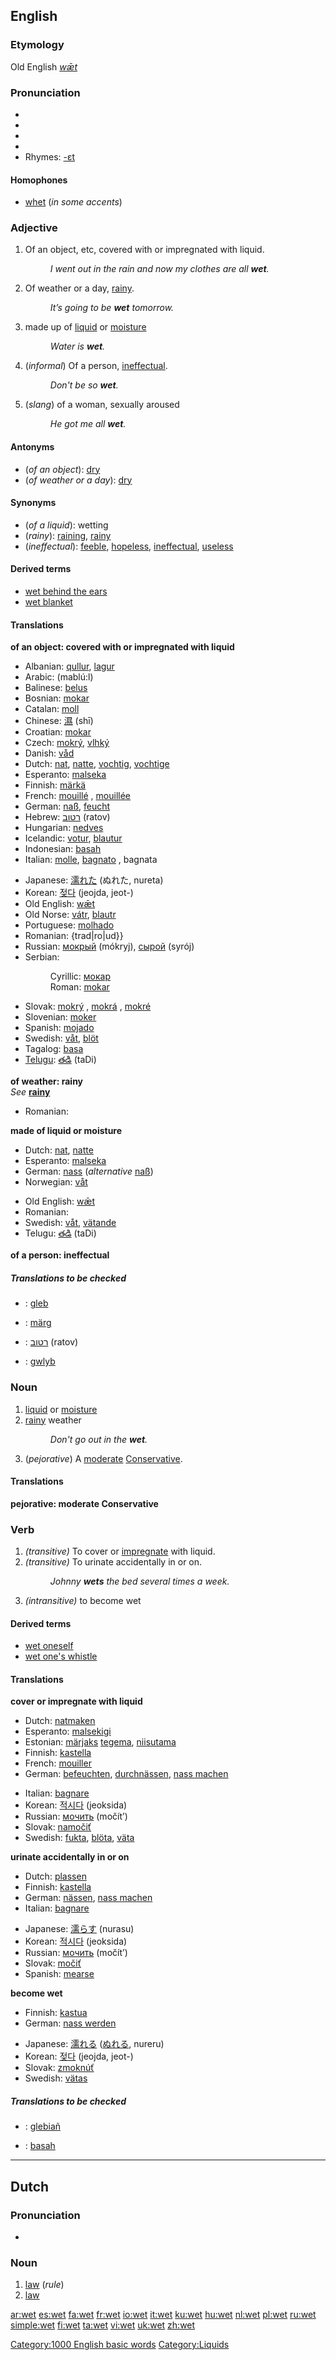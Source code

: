 ==English==
===Etymology===
Old English ''[[wæt|wǣt]]''
===Pronunciation===
*{{AHD|wĕt}}
*{{IPA|/wɛt/}}
*{{SAMPA|/wEt/}}
*{{audio|en-us-wet.ogg|Audio (US)}}
*Rhymes: [[Rhymes:English:-ɛt|-ɛt]]

====Homophones====
* [[whet]] (''in some accents'')

===Adjective===
{{en-ad2|wet|wetter|wettest}}

# Of an object, etc, covered with or impregnated with liquid.
#: ''I went out in the rain and now my clothes are all '''wet'''.''
# Of weather or a day, [[rainy]].
#: ''It’s going to be '''wet''' tomorrow.''
# made up of [[liquid]] or [[moisture]]
#:''Water is '''wet'''.''
# (''informal'') Of a person, [[ineffectual]].
#:''Don't be so '''wet'''.''
# (''slang'') of a woman, sexually aroused
#: ''He got me all '''wet'''.''

====Antonyms====

* (''of an object''): [[dry]]
* (''of weather or a day''): [[dry]]

====Synonyms====

* (''of a liquid''): wetting
* (''rainy''): [[raining]], [[rainy]]
* (''ineffectual''): [[feeble]], [[hopeless]], [[ineffectual]], [[useless]]

====Derived terms====

* [[wet behind the ears]]
* [[wet blanket]]

====Translations====

'''of an object: covered with or impregnated with liquid'''
{{top}}
*Albanian: [[qullur]], [[lagur]]
*Arabic: {{ARchar|[[مبلول]]}} (mablú:l)
*Balinese: [[belus]]
*Bosnian: [[mokar#Bosnian|mokar]] {{m}}
*Catalan: [[moll]]
*Chinese: [[濕]] (shī)
*Croatian: [[mokar#Croatian|mokar]] {{m}}
*Czech: [[mokrý]], [[vlhký]]
*Danish: [[våd]]
*Dutch: [[nat]], [[natte]], [[vochtig]], [[vochtige]]
*Esperanto: [[malseka]]
*Finnish: [[märkä]]
*French: [[mouillé]] {{m}}, [[mouillée]] {{f}}
*German: [[naß]], [[feucht]]
*Hebrew: [[רטוב]] (ratov)
*Hungarian: [[nedves]]
*Icelandic: [[votur]], [[blautur]]
*Indonesian: [[basah]]
*Italian: [[molle]], [[bagnato]] {{m}}, bagnata {{f}}
{{mid}}
*Japanese: [[濡れた]] (ぬれた, nureta)
*Korean: [[젖다]] (jeojda, jeot-)
*Old English: [[wæt|wǣt]]
*Old Norse: [[vátr]], [[blautr]]
*Portuguese: [[molhado]]
*Romanian: {trad|ro|ud}}
*Russian: [[мокрый]] (mókryj), [[сырой]] (syrój)
*Serbian:
*:Cyrillic: [[мокар#Serbian|мокар]] {{m}}
*:Roman: [[mokar#Serbian|mokar]] {{m}}
*Slovak: [[mokrý]] {{m}}, [[mokrá]] {{f}}, [[mokré]] {{n}}
*Slovenian: [[moker]]
*Spanish: [[mojado]]
*Swedish: [[våt]], [[blöt]]
*Tagalog: [[basa]]
*[[Telugu]]: [[తడి]] (taDi)
{{bottom}}

'''of weather: rainy''' <br>
''See'' '''[[rainy]]'''
{{top}}
*Romanian: {{trad|ro|ploios}}
{{bottom}}
'''made of liquid or moisture'''
{{top}}
*Dutch: [[nat]], [[natte]]
*Esperanto: [[malseka]]
*German: [[nass]] (''alternative'' [[naß]])
*Norwegian: [[våt]]
{{mid}}
*Old English: [[wæt|wǣt]]
*Romanian: {{trad|ro|ud}}
*Swedish: [[våt]], [[vätande]]
*Telugu: [[తడి]] (taDi)
{{bottom}}

'''of a person: ineffectual'''
<!--Note: put INFORMAL or SLANG translations in this table-->
{{top}}
{{mid}}
{{bottom}}

=====Translations to be checked=====
<!--Remove this section once all of the translations below have been moved into the tables above.-->
{{checktrans}}

*{{ttbc|Breton}}: [[gleb]]
*{{ttbc|Estonian}}: [[märg#Estonian|märg]]
*{{ttbc|Hebrew}}: [[רטוב]] (ratov)
*{{ttbc|Welsh}}: [[gwlyb]]

===Noun===
{{en-noun}}
# [[liquid]] or [[moisture]]
# [[rainy]] weather
#:''Don't go out in the '''wet'''.''
# {{UK}} (''pejorative'') A [[moderate]] [[Conservative]].

====Translations====

'''pejorative: moderate Conservative'''

{{top}}
{{mid}}
{{bottom}}

===Verb===
{{en-verb2|'''wet'''|'''[[wets]]'''|'''[[wet]]''' or '''[[wetted]]'''|'''[[wet]]''' or '''[[wetted]]'''|'''[[wetting]]'''}}
# ''(transitive)'' To cover or [[impregnate]] with liquid.
# ''(transitive)'' To urinate accidentally in or on.
#: ''Johnny '''wets''' the bed several times a week.''
# ''(intransitive)'' to become wet

====Derived terms====

*[[wet oneself]]
*[[wet one's whistle]]

====Translations====

'''cover or impregnate with liquid'''
{{top}}
*Dutch: [[natmaken]]
*Esperanto: [[malsekigi]]
*Estonian: [[märg#Estonian|märjaks]] [[tegema]], [[niisutama]]
*Finnish: [[kastella]]
*French: [[mouiller]]
*German: [[befeuchten]], [[durchnässen]], [[nass machen]]
{{mid}}
*Italian: [[bagnare]]
*Korean: [[적시다]] (jeoksida) 
*Russian: [[мочить]] (močít’)
*Slovak: [[namočiť]]
*Swedish: [[fukta]], [[blöta]], [[väta]]
{{bottom}}

'''urinate accidentally in or on'''
{{top}}
*Dutch: [[plassen]]
*Finnish: [[kastella]]
*German: [[nässen]], [[nass machen]]
*Italian: [[bagnare]]
{{mid}}
*Japanese: [[濡らす]] (nurasu)
*Korean: [[적시다]] (jeoksida) 
*Russian: [[мочить]] (močít’)
*Slovak: [[močiť]]
*Spanish: [[mearse]]
{{bottom}}

'''become wet'''
{{top}}
*Finnish: [[kastua]]
*German: [[nass werden]]
{{mid}}
*Japanese: [[濡れる]] ([[ぬれる]], nureru)
*Korean: [[젖다]] (jeojda, jeot-)
*Slovak: [[zmoknúť]]
*Swedish: [[vätas]]
{{bottom}}

=====Translations to be checked=====
<!--Remove this section once all of the translations below have been moved into the tables above.-->
{{checktrans}}
*{{ttbc|Breton}}: [[glebiañ]]
*{{ttbc|Indonesian}}: [[basah]]


----

==Dutch==

===Pronunciation===
*{{IPA|/wɛt/}}

===Noun===
{{nl-noun|g=m|wetten|wetje}}

# [[law]] (''rule'')
# [[law]] {{physics}}

[[Category:1000 English basic words]]
[[Category:Liquids]]

[[ar:wet]]
[[es:wet]]
[[fa:wet]]
[[fr:wet]]
[[io:wet]]
[[it:wet]]
[[ku:wet]]
[[hu:wet]]
[[nl:wet]]
[[pl:wet]]
[[ru:wet]]
[[simple:wet]]
[[fi:wet]]
[[ta:wet]]
[[vi:wet]]
[[uk:wet]]
[[zh:wet]]